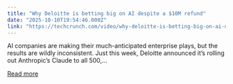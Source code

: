```yaml
---
title: "Why Deloitte is betting big on AI despite a $10M refund"
date: "2025-10-10T19:54:46.000Z"
link: "https://techcrunch.com/video/why-deloitte-is-betting-big-on-ai-despite-a-10m-refund/"
---
```


AI companies are making their much-anticipated enterprise plays, but the results are wildly inconsistent. Just this week, Deloitte announced it&#8217;s rolling out Anthropic&#8217;s Claude to all 500,...

[Read more](https://techcrunch.com/video/why-deloitte-is-betting-big-on-ai-despite-a-10m-refund/)

